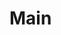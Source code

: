 
<Meta title="Partials/Main" component={Main} />

# Main

<Preview>
  <Story name="default">
    <div style={{ outline: "1px dotted" }}>
      <Main
        margin={select("margin", {
          "": null,
          "no-margin": "no-margin",
        })}
        children={text("children", "children")}
      />
    </div>
  </Story>
</Preview>
